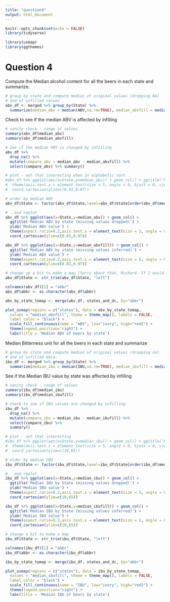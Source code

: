 ```yaml
---
title: "question4"
output: html_document
---
```


```r
knitr::opts_chunk$set(echo = FALSE)
library(tidyverse)

library(usmap)
library(ggthemes)

```

# Question 4
Compute the Median alcohol content for all the beers in each state
and summarize.
```r
# group by state and compute median of original values (dropping NA)
# and of infilled values
abv_df <- merged %>% group_by(State) %>% 
  summarize(median_abv = median(ABV,na.rm=TRUE), median_abvfill = median(ABVfill)) 
```

Check to see if the median ABV is affected by infilling
```r
# sanity check - range of values
summary(abv_df$median_abv)
summary(abv_df$median_abvfill)

# See if the median ABV is changed by infilling
abv_df %>% 
  drop_na() %>%
  mutate(compare_abv = median_abv - median_abvfill) %>% 
  select(compare_abv) %>% summary()
```

```r
# plot - not that interesting when in alphabetic sort
#abv_df %>% ggplot(aes(x=State,y=median_abv)) + geom_col() + ggtitle('Median ABV by State') +
#  theme(axis.text.x = element_text(size = 5, angle = 0, hjust = 0, vjust = 0, face = "plain")) +
#  coord_cartesian(ylim=c(0.03,0.07))

# order by median ABV
abv_df$State <- factor(abv_df$State,level=abv_df$State[order(abv_df$median_abvfill,decreasing=TRUE)])

# ..and replot
abv_df %>% ggplot(aes(x=State,y=median_abv)) + geom_col() + 
  ggtitle('Median ABV by state (missing values dropped)') +
  ylab('Median ABV value') +
  theme(aspect.ratio=0.2,axis.text.x = element_text(size = 5, angle = 0, hjust = 0, vjust = 0, face = "plain")) +
  coord_cartesian(ylim=c(0.03,0.07))

abv_df %>% ggplot(aes(x=State,y=median_abvfill)) + geom_col() + 
  ggtitle('Median ABV by state (missing values inferred)') +
  ylab('Median ABV value') + 
  theme(aspect.ratio=0.2,axis.text.x = element_text(size = 5, angle = 0, hjust = 0, vjust = 0, face = "plain")) +
  coord_cartesian(ylim=c(0.03,0.07))

# change up a bit to make a map [Sorry about that, Richard. If I would have been thinking a little more strategically, I would have set up the mapping bits to be a little more user friendly. - Steve]
abv_df$State <- str_trim(abv_df$State, "left")

colnames(abv_df)[1] = "abbr"
abv_df$abbr <- as.character(abv_df$abbr)

abv_by_state_tomap <- merge(abv_df, states_and_dc, by="abbr")

plot_usmap(regions = c("states"), data = abv_by_state_tomap,
  values = "median_abvfill", theme = theme_map(), labels = FALSE,
  label_color = "black") +
  scale_fill_continuous(name = "ABV", low="ivory", high="red2") +
  theme(legend.position="right") +
  labs(title = 'Median ABV of beers by state')

```

Median Bitterness unit for all the beers in each state and summarize
```r
# group by state and compute median of original values (dropping na)
# and of infilled data.
ibu_df <- merged %>% group_by(State) %>% 
  summarize(median_ibu = median(IBU,na.rm=TRUE), median_ibufill = median(IBUfill)) 
```

See if the Median IBU value by state was affected by infilling
```r
# sanity check - range of values
summary(ibu_df$median_ibu)
summary(ibu_df$median_ibufill)

# check to see if IBU values are changed by infilling
ibu_df %>% 
  drop_na() %>%
  mutate(compare_ibu = median_ibu - median_ibufill) %>% 
  select(compare_ibu) %>%
  summary()
```

```r
# plot - not that interesting
#ibu_df %>% ggplot(aes(x=State,y=median_ibu)) + geom_col() + ggtitle('Median IBU by state') +
#  theme(axis.text.x = element_text(size = 5, angle = 0, hjust = 0, vjust = 0, face = "plain")) +
#  coord_cartesian(ylim=c(10,65))

# order by median IBU
ibu_df$State <- factor(ibu_df$State,level=ibu_df$State[order(ibu_df$median_ibufill,decreasing=TRUE)])

# ..and replot
ibu_df %>% ggplot(aes(x=State,y=median_ibu)) + geom_col() + 
  ggtitle('Median IBU by State (missing values dropped)') +
  ylab('Median IBU value') + 
  theme(aspect.ratio=0.2,axis.text.x = element_text(size = 5, angle = 0, hjust = 0, vjust = 0, face = "plain")) + 
  coord_cartesian(ylim=c(10,65))

ibu_df %>% ggplot(aes(x=State,y=median_ibufill)) + geom_col() + 
  ggtitle('Median IBU by State (missing values inferred)') +
  ylab('Median IBU value') + 
  theme(aspect.ratio=0.2,axis.text.x = element_text(size = 5, angle = 0, hjust = 0, vjust = 0, face = "plain")) + 
  coord_cartesian(ylim=c(10,65))

# change a bit to make a map
ibu_df$State <- str_trim(ibu_df$State, "left")

colnames(ibu_df)[1] = "abbr"
ibu_df$abbr <- as.character(ibu_df$abbr)

ibu_by_state_tomap <- merge(ibu_df, states_and_dc, by="abbr")

plot_usmap(regions = c("states"), data = ibu_by_state_tomap,
  values = "median_ibufill", theme = theme_map(), labels = FALSE,
  label_color = "black") +
  scale_fill_continuous(name = "IBU", low="ivory", high="red2") +
  theme(legend.position="right") +
  labs(title = 'Median IBU of beers by state')
```























